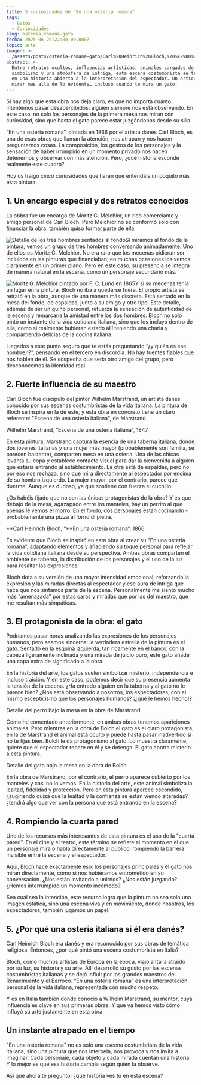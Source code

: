 ```yaml
---
title: 5 curiosidades de “En una osteria romana”
tags:
  - Gatos
  - Curiosidades
slug: osteria-romana-gato
fecha: 2025-06-29T22:00:00.000Z
topic: arte
imagen: >-
  /assets/posts/osteria-romana-gato/Carl%20Heinrich%20Bloch,%20%E2%80%9CEn%20una%20osteria%20romana%E2%80%9D,%201866.webp
abstract: >-
  Entre retratos ocultos, influencias artísticas, animales cargados de
  simbolismo y una atmósfera de intriga, esta escena costumbrista se transforma
  en una historia abierta a la interpretación del espectador. Un artículo para
  mirar más allá de lo evidente… incluso cuando te mira un gato.
---
```


Si hay algo que esta obra nos deja claro, es que no importa cuánto intentemos pasar desapercibidos: alguien siempre nos está observando. En este caso, no solo los personajes de la primera mesa nos miran con curiosidad, sino que hasta el gato parece estar juzgándonos desde su silla.

“En una osteria romana”, pintada en 1866 por el artista danés Carl Bloch, es una de esas obras que llaman la atención, nos atrapan y nos hacen preguntarnos cosas. La composición, los gestos de los personajes y la sensación de haber irrumpido en un momento privado nos hacen detenernos y observar con más atención. Pero, ¿qué historia esconde realmente este cuadro?

Hoy os traigo cinco curiosidades que harán que entendáis un poquito más esta pintura.

## 1. Un encargo especial y dos retratos conocidos

La obbra fue un encargo de Moritz G. Melchior, un rico comerciante y amigo personal de Carl Bloch. Pero Melchior no se conformó solo con financiar la obra: también quiso formar parte de ella.

![Detalle de los tres hombres sentados al fondo](/assets/posts/osteria-romana-gato/Detalle%20de%20los%20tres%20hombres%20sentados%20al%20fondo.webp "Detalle de los tres hombres sentados al fondo")Si miramos al fondo de la pintura, vemos un grupo de tres hombres conversando animadamente. Uno de ellos es Moritz G. Melchior. No era raro que los mecenas pidieran ser incluidos en las pinturas que financiaban, en muchas ocasiones los vemos claramente en un primer plano. Pero en este caso, su presencia se integra de manera natural en la escena, como un personaje secundario más.

![Moritz G. Melchior pintado por F. C. Lund en 1865](/assets/posts/osteria-romana-gato/Moritz%20G.%20Melchior%20pintado%20por%C2%A0F.%20C.%20Lund%C2%A0en%201865.webp "Moritz G. Melchior pintado por F. C. Lund en 1865")Y si su mecenas tenía un lugar en la pintura, Bloch no iba a quedarse fuera. El propio artista se retrató en la obra, aunque de una manera más discreta. Está sentado en la mesa del fondo, de espaldas, junto a su amigo y otro tipo. Este detalle, además de ser un guiño personal, refuerza la sensación de autenticidad de la escena y remarcaría la amistad entre los dos hombres. Bloch no solo pintó un instante de la vida cotidiana italiana, sino que los incluyó dentro de ella, como si realmente hubieran estado allí teniendo una charla y compartiendo delicias de la cocina italiana.

Llegados a este punto seguro que te estás preguntando “¿y quién es ese hombre🎶?”, pensando en el tercero en discordia. No hay fuentes fiables que nos hablen de él. Se sospecha que sería otro amigo del grupo, pero desconocemos la identidad real.

## 2. Fuerte influencia de su maestro

Carl Bloch fue discípulo del pintor Wilhelm Marstrand, un artista danés conocido por sus escenas costumbristas de la vida italiana. La pintura de Bloch se inspira en la de este, y esta obra en concreto tiene un claro referente: "Escena de una osteria italiana", de Marstrand.

Wilhelm Marstrand, “Escena de una osteria italiana”, 1847

En esta pintura, Marstrand captura la esencia de una taberna italiana, donde dos jóvenes italianas y una mujer más mayor (probablemente son familia, se parecen bastante), comparten mesa en una osteria. Una de las chicas levanta su copa y establece contacto visual para dar la bienvenida a alguien que estaría entrando al establecimiento. La otra está de espaldas, pero no por eso nos rechaza, sino que mira directamente al espectador por encima de su hombro izquierdo. La mujer mayor, por el contrario, parece que duerme. Aunque es dudoso, ya que sostiene con fuerza el cuchillo.

¿Os habéis fijado que no son las únicas protagonistas de la obra? Y es que debajo de la mesa, agazapado entre los manteles, hay un perrito al que apenas le vemos el morro. En el fondo, dos personajes están cocinando -probablemente una pizza al forno di pietra.

\*\*Carl Heinrich Bloch, “\*\*En una osteria romana”, 1866

Es evidente que Bloch se inspiró en esta obra al crear su "En una osteria romana", adaptando elementos y añadiendo su toque personal para reflejar la vida cotidiana italiana desde su perspectiva. Ambas obras comparten el ambiente de taberna, la distribución de los personajes y el uso de la luz para resaltar las expresiones.

Bloch dota a su versión de una mayor intensidad emocional, reforzando la expresión y las miradas directas al espectador y ese aura de intriga que hace que nos sintamos parte de la escena. Personalmente me siento mucho más “amenazada” por estas caras y miradas que por las del maestro, que me resultan más simpáticas.

## 3. El protagonista de la obra: el gato

Podríamos pasar horas analizando las expresiones de los personajes humanos, pero seamos sinceros: la verdadera estrella de la pintura es el gato. Sentado en la esquina izquierda, tan ricamente en el banco, con la cabeza ligeramente inclinada y una mirada de juicio puro, este gato añade una capa extra de significado a la obra.

En la historia del arte, los gatos suelen simbolizar misterio, independencia e incluso traición. Y en este caso, podemos decir que su presencia aumenta la tensión de la escena. ¿Ha entrado alguien en la taberna y al gato no le parece bien? ¿Nos está observando a nosotros, los espectadores, con el mismo escepticismo que los personajes humanos? ¡¿qué le hemos hecho!?

Detalle del perro bajo la mesa en la obra de Marstrand

Como he comentado anteriormente, en ambas obras tenemos apariciones animales. Pero mientras en la obra de Bolch el gato es el claro protagonista, en la de Marstrand el animal está oculto y puede hasta pasar inadvertido si no te fijas bien. Bolch le da protagonismo al gato. Lo muestra claramente, quiere que el espectador repare en él y se detenga. El gato aporta misterio a esta pintura.

Detalle del gato bajo la mesa en la obra de Bolch

En la obra de Marstrand, por el contrario, el perro aparece cubierto por los manteles y casi no lo vemos. En la historia del arte, este animal simboliza la lealtad, fidelidad y protección. Pero en esta pintura aparece escondido, ¿sugiriendo quizá que la lealtad y la confianza se están viendo alteradas? ¿tendrá algo que ver con la persona que está entrando en la escena?

## 4. Rompiendo la cuarta pared

Uno de los recursos más interesantes de esta pintura es el uso de la "cuarta pared". En el cine y el teatro, este término se refiere al momento en el que un personaje mira o habla directamente al público, rompiendo la barrera invisible entre la escena y el espectador.

Aquí, Bloch hace exactamente eso: los personajes principales y el gato nos miran directamente, como si nos hubiéramos entrometido en su conversación. ¿Nos están invitando a unirnos? ¿Nos están juzgando? ¿Hemos interrumpido un momento incómodo?

Sea cual sea la intención, este recurso logra que la pintura no sea solo una imagen estática, sino una escena viva y en movimiento, donde nosotros, los espectadores, también jugamos un papel.

## 5. ¿Por qué una osteria italiana si él era danés?

Carl Heinrich Bloch era danés y era reconocido por sus obras de temática religiosa. Entonces, ¿por qué pintó una escena costumbrista en Italia?

Bloch, como muchos artistas de Europa en la época, viajó a Italia atraído por su luz, su historia y su arte. Allí desarrolló su gusto por las escenas costumbristas italianas y se dejó influir por los grandes maestros del Renacimiento y el Barroco. “En una osteria romana” es una interpretación personal de la vida italiana, representada con mucho respeto.

Y es en Italia también donde conoció a Wilhelm Marstrand, su mentor, cuya influencia es clave en sus primeras obras. Y que ya hemos visto cómo influyó su arte justamente en esta obra.

## Un instante atrapado en el tiempo

"En una osteria romana" no es solo una escena costumbrista de la vida italiana, sino una pintura que nos interpela, nos provoca y nos invita a imaginar. Cada personaje, cada objeto y cada mirada cuentan una historia. Y lo mejor es que esa historia cambia según quién la observe.

Así que ahora te pregunto: ¿qué historia ves tú en esta escena?
